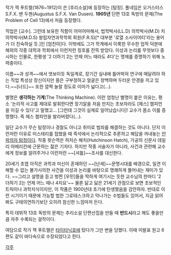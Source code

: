 작가 잭 푸트렐(1876~1912)이 쓴 [추리소설]에 등장하는 [탐정].
풀네임은 오거스터스 S.F.X. 밴 두젠(Augustus S.F.X. Van Dusen). 
'''1905년''' 단편 13호 독방의 문제(The Problem of Cell 13)에서 처음 등장했다.

직업은 [교수]. 그런데 보유한 직함이 어마어마해서, 법학박사(LL.D) 의학박사(M.D) 치의학박사(M.D.S) 왕립자연과학학회 회원(F.R.S)[* 대부분 '로열 소사이어티'라는 용어가 더 친숙하실 듯.]인 [엄친아]다. 이밖에도 그가 학계에서 이룩한 무수한 업적 덕분에 해외의 각종 대학과 학회에서 이런저런 칭호를 잔뜩 받았다.
이성과 논리를 무엇보다 중시하는 인물로, 한평생 '2 더하기 2는 언제 어느 때라도 4다'는 명제를 증명하기 위해 노력중이다.

이름~~과 성격~~에서 엿보이듯 독일계로, 장기간 실내에 틀어박혀 연구에 매달려야 하는 직업 특성상 장신이지만 몸은 구부정하고 얼굴은 창백하며 두터운 안경을 끼고 있다.~~[너드]~~ 또한 깜짝 놀랄 정도로 이마가 넓다고(...).

별명은 '''생각하는 기계'''(The Thinking Machine). 이런 엄청난 별명이 붙은 이유는, 평소 '논리적 사고를 제대로 발휘한다면 장기알을 처음 만지는 초보자라도 [체스] 챔피언을 이길 수 있다'고 말했고... [그런데 그것이 실제로 일어났습니다]! 교수가 몸소 이를 증명했다. 즉 체스 챔피언을 발라버렸다(...).

일단 교수가 무슨 탐정이나 경찰도 아니고 취미로 범죄를 해결하는 것도 아니다. 단지 이런저런 이유로 미스테리를 접했을 때 즉석에서 논리적으로 추론하고 해답을 꺼내놓는 [[안락의자 탐정]]이다.
작중 왓슨역은 허치슨 해치(Hutchinson Hatch), 가공의 신문사 데일리 아메리칸에 근문하는 젊은 기자다. 하지만 작중 서술자가 아니라, 사건과 관련해 교수에게 정보를 알려주거나 이런저런 ~~[셔틀]~~조사를 대신한다.

20세기 초엽 아직은 과학과 미신이 혼재하던 ~~[난세]~~문명시대를 배경으로, 일견 이해할 수 없는 불가사의한 사건을 이성과 논리를 바탕으로 명쾌하게 풀어내는 재미가 있다. ~~그리고 설명을 듣고 벙찐 [우민]들을 딱하게 여기시는 듯한 교수님의 한마디 '2 더하기 2는 언제 어느 때나 4지요'~~
물론 닳고 닳은 21세기 관점으로 보면 초보적인 트릭이나 과학지식이지만, 이 작품은 1900년대 초기에 탄생했음을 감안하자. 반대로 이런 시기이기 때문에 가능할 법한 그로테스크하고 막나가는 수법들도 있어서, 지금 읽어봐도 구태의연하기보단 오히려 참신한 느낌마저 든다. 

특히 데뷔작 13호 독방의 문제는 추리소설 단편선집을 만들 때 '''반드시'''라고 해도 좋을만큼 자주 수록되는 걸작이다.

여담으로 작가 잭 푸트렐은 [[타이타닉]]호에 탔다가 그만 변을 당했다. 이때 미발표 원고 6편도 같이 바다속으로 수장되었다고 한다. 

[[각주]]
